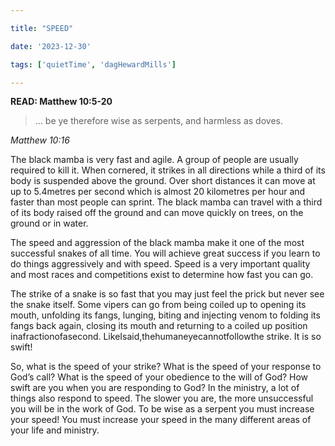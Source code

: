 ```yaml
---

title: "SPEED"

date: '2023-12-30'

tags: ['quietTime', 'dagHewardMills']

---
```


**READ: Matthew 10:5-20**

>... be ye therefore wise as serpents, and harmless as doves.

*Matthew 10:16*

<CustomImage src="https://raw.githubusercontent.com/samezzz/daily-devotionals/main/images/evangelist-dag.jpg" />

The black mamba is very fast and agile. A group of people are usually required to kill it. When cornered, it strikes in all directions while a third of its body is suspended above the ground. Over short distances it can move at up to 5.4metres per second which is almost 20 kilometres per hour and faster than most people can sprint. The black mamba can travel with a third of its body raised off the ground and can move quickly on trees, on the ground or in water.

The speed and aggression of the black mamba make it one of the most successful snakes of all time. You will achieve great success if you learn to do things aggressively and with speed. Speed is a very important quality and most races and competitions exist to determine how fast you can go.

The strike of a snake is so fast that you may just feel the prick but never see the snake itself. Some vipers can go from being coiled up to opening its mouth, unfolding its fangs, lunging, biting and injecting venom to folding its fangs back again, closing its mouth and returning to a coiled up position inafractionofasecond. LikeIsaid,thehumaneyecannotfollowthe strike. It is so swift!

So, what is the speed of your strike? What is the speed of your response to God’s call? What is the speed of your obedience to the will of God? How swift are you when you are responding to God? In the ministry, a lot of things also respond to speed. The slower you are, the more unsuccessful you will be in the work of God. To be wise as a serpent you must increase your speed! You must increase your speed in the many different areas of your life and ministry.
